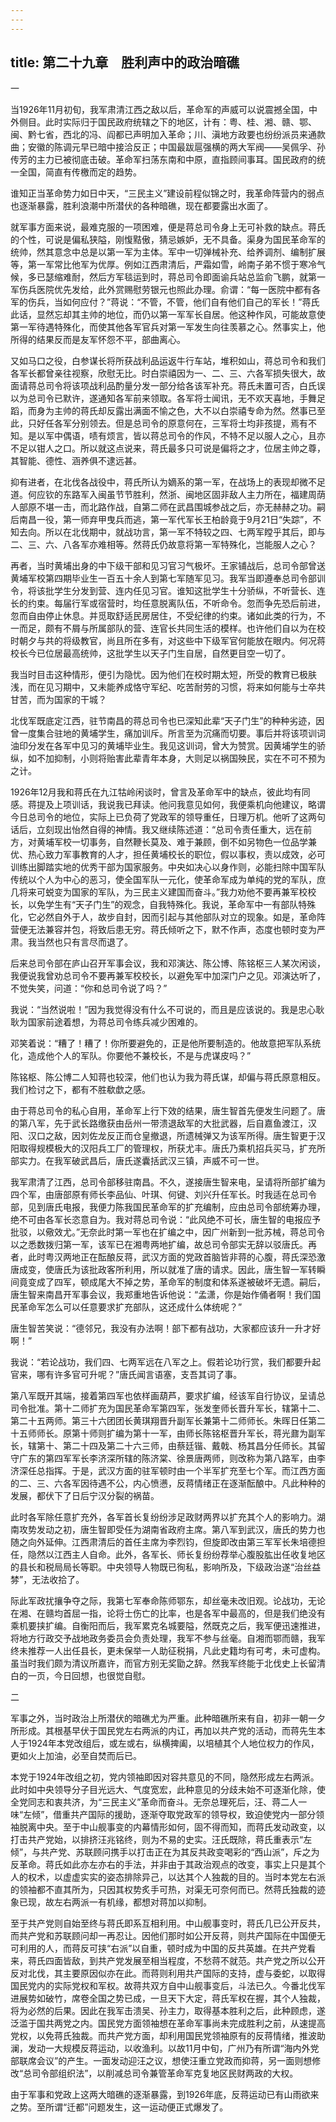 ```yaml
---
---
---
```

title: 第二十九章　胜利声中的政治暗礁
---





一


当1926年11月初旬，我军肃清江西之敌以后，革命军的声威可以说震撼全国，中外侧目。此时实际归于国民政府统辖之下的地区，计有：粤、桂、湘、赣、鄂、闽、黔七省，西北的冯、阎都已声明加入革命；川、滇地方政要也纷纷派员来通款曲；安徽的陈调元早已暗中接洽反正；中国最跋扈强横的两大军阀——吴佩孚、孙传芳的主力已被彻底击破。革命军扫荡东南和中原，直指顾间事耳。国民政府的统一全国，简直有传檄而定的趋势。

谁知正当革命势力如日中天，“三民主义”建设前程似锦之时，我革命阵营内的弱点也逐渐暴露，胜利浪潮中所潜伏的各种暗礁，现在都要露出水面了。

就军事方面来说，最难克服的一项困难，便是蒋总司令身上无可补救的缺点。蒋氏的个性，可说是偏私狭隘，刚愎黠傲，猜忌嫉妒，无不具备。渠身为国民革命军的统帅，然其意念中总是以第一军为主体。军中一切弹械补充、给养调剂、编制扩展等，第一军常比他军为优厚。例如江西肃清后，严霜如雪，岭南子弟不惯于寒冷气候，多已瑟缩难耐，然后方军毯运到时，蒋总司令即面谕兵站总监俞飞鹏，就第一军伤兵医院优先发给，此外赏赐慰劳银元也照此办理。俞谓：“每一医院中都有各军的伤兵，当如何应付？”蒋说：“不管，不管，他们自有他们自己的军长！”蒋氏此话，显然忘却其主帅的地位，而仍以第一军军长自居。他这种作风，可能故意使第一军待遇特殊化，而使其他各军官兵对第一军发生向往羡慕之心。然事实上，他所得的结果反而是友军怀怨不平，部曲离心。

又如马口之役，白参谋长将所获战利品运返牛行车站，堆积如山，蒋总司令和我们各军长都曾亲往视察，欣慰无比。时白崇禧因为一、二、三、六各军损失很大，故面请蒋总司令将该项战利品酌量分发一部分给各该军补充。蒋氏未置可否，白氏误以为总司令已默许，遂通知各军前来领取。各军将士闻讯，无不欢天喜地，手舞足蹈，而身为主帅的蒋氏却反露出满面不愉之色，大不以白崇禧专命为然。然事已至此，只好任各军分别领去。但是总司令的原意何在，三军将士均非孩提，焉有不知。是以军中偶语，啧有烦言，皆以蒋总司令的作风，不特不足以服人之心，且亦不足以钳人之口。所以就这点说来，蒋氏最多只可说是偏将之才，位居主帅之尊，其智能、德性、涵养俱不逮远甚。

抑有进者，在北伐各战役中，蒋氏所认为嫡系的第一军，在战场上的表现却微不足道。何应钦的东路军入闽虽节节胜利，然浙、闽地区固非敌人主力所在，福建周荫人部原不堪一击，而北路作战，自第二师在武昌围城参战之后，亦无赫赫之功。嗣后南昌一役，第一师弃甲曳兵而逃，第一军代军长王柏龄竟于9月21日“失踪”，不知去向。所以在北伐期中，就战功言，第一军不特较之四、七两军瞠乎其后，即与二、三、六、八各军亦难相等。然蒋氏仍故意将第一军特殊化，岂能服人之心？

再者，当时黄埔出身的中下级干部和见习官习气极坏。王家铺战后，总司令部曾送黄埔军校第四期毕业生一百五十余人到第七军随军见习。我军当即遵奉总司令部训令，将该批学生分发到营、连内任见习官。谁知这批学生十分骄纵，不听营长、连长的约束。每届行军或宿营时，均任意脱离队伍，不听命令。忽而争先恐后前进，忽而自由停止休息。并觅取舒适民房居住，不受纪律的约束。诸如此类的行为，不一而足，颇有不屑与所属部队的营、连官长共同生活的模样。也许他们自以为在校时朝夕与共的将级教官，尚且所在多有，对这些中下级军官何能放在眼内。何况蒋校长今已位居最高统帅，这批学生以天子门生自居，自然更目空一切了。

我当时目击这种情形，便引为隐忧。因为他们在校时期太短，所受的教育已极肤浅，而在见习期中，又未能养成恪守军纪、吃苦耐劳的习惯，将来如何能与士卒共甘苦，而为国家的干城？

北伐军既底定江西，驻节南昌的蒋总司令也已深知此辈“天子门生”的种种劣迹，因曾一度集合驻地的黄埔学生，痛加训斥。所言至为沉痛而切要。事后并将该项训词油印分发在各军中见习的黄埔毕业生。我见这训词，曾大为赞赏。因黄埔学生的骄纵，如不加抑制，小则将贻害此辈青年本身，大则足以祸国殃民，实在不可不预为之计。

1926年12月我和蒋氏在九江牯岭闲谈时，曾言及革命军中的缺点，彼此均有同感。蒋提及上项训话，我说我已拜读。他问我意见如何，我便乘机向他建议，略谓今日总司令的地位，实际上已负荷了党政军的领导重任，日理万机。他听了这两句话后，立刻现出怡然自得的神情。我又继续陈述道：“总司令责任重大，远在前方，对黄埔军校一切事务，自然鞭长莫及、难于兼顾，倒不如另物色一位品学兼优、热心致力军事教育的人才，担任黄埔校长的职位，假以事权，责以成效，必可训练出脚踏实地的优秀干部为国家服务。中央如决心以身作则，必能扫除中国军队传统以个人为中心的恶习，使全国军队一元化，使革命军成为单纯的党的军队，庶几将来可蜕变为国家的军队，为三民主义建国而奋斗。”我力劝他不要再兼军校校长，以免学生有“天子门生”的观念，自我特殊化。我说，革命军中一有部队特殊化，它必然自外于人，故步自封，因而引起与其他部队对立的现象。如是，革命阵营便无法兼容并包，将致后患无穷。蒋氏倾听之下，默不作声，态度也顿时变为严肃。我当然也只有言尽而退了。

后来总司令部在庐山召开军事会议，我和邓演达、陈公博、陈铭枢三人某次闲谈，我便说我曾劝总司令不要再兼军校校长，以避免军中加深门户之见。邓演达听了，不觉失笑，问道：“你和总司令说了吗？”

我说：“当然说啦！”因为我觉得没有什么不可说的，而且是应该说的。我是忠心耿耿为国家前途着想，为蒋总司令练兵减少困难的。

邓笑着说：“糟了！糟了！你所要避免的，正是他所要制造的。他故意把军队系统化，造成他个人的军队。你要他不兼校长，不是与虎谋皮吗？”

陈铭枢、陈公博二人知蒋也较深，他们也认为我为蒋氏谋，却偏与蒋氏原意相反。我们检讨之下，都有不胜欷歔之感。

由于蒋总司令的私心自用，革命军上行下效的结果，唐生智首先便发生问题了。唐的第八军，先于武长路缴获由岳州一带溃退敌军的大批武器，后自嘉鱼渡江，汉阳、汉口之敌，因刘佐龙反正而仓皇撤退，所遗械弹又为该军所得。唐生智更于汉阳取得规模极大的汉阳兵工厂的管理权，所获尤丰。唐氏乃乘机招兵买马，扩充所部实力。在我军破武昌后，唐氏遂囊括武汉三镇，声威不可一世。

我军肃清了江西，总司令部移驻南昌。不久，遂接唐生智来电，呈请将所部扩编为四个军，由唐部原有师长李品仙、叶琪、何键、刘兴升任军长。时我适在总司令部，见到唐氏电报，我便力陈我国民革命军的扩充编制，应由总司令部统筹办理，绝不可由各军长恣意自为。我对蒋总司令说：“此风绝不可长，唐生智的电报应予批驳，以儆效尤。”无奈此时第一军也在扩编之中，因广州新到一批苏械，蒋总司令以之悉数拨归第一军，该军已在湘粤两地扩编，故总司令部实无辞以驳唐氏。再者，此时粤汉两地正在酝酿反蒋，武汉方面的党政首脑皆非蒋的心腹，蒋氏深恐激唐成变，使唐氏为该批政客所利用，所以就准了唐的请求。因此，唐生智一军转瞬间竟变成了四军，顿成尾大不掉之势，革命军的制度和体系遂被破坏无遗。嗣后，唐生智来南昌开军事会议，我郑重地告诉他说：“孟潇，你是始作俑者啊！我们国民革命军怎么可以任意要求扩充部队，这还成什么体统呢？”

唐生智苦笑说：“德邻兄，我没有办法啊！部下都有战功，大家都应该升一升才好啊！”

我说：“若论战功，我们四、七两军远在八军之上。假若论功行赏，我们都要升起官来，哪有许多官可升呢？”唐氏闻言语塞，支吾其词了事。

第八军既开其端，接着第四军也依样画葫芦，要求扩编，经该军自行协议，呈请总司令批准。第十二师扩充为国民革命军第四军，张发奎师长晋升军长，辖第十二、第二十五两师。第三十六团团长黄琪翔晋升副军长兼第十二师师长。朱晖日任第二十五师师长。原第十师则扩编为第十一军，由师长陈铭枢晋升军长，蒋光鼐为副军长，辖第十、第二十四及第二十六三师，由蔡廷锴、戴戟、杨其昌分任师长。其留守广东的第四军军长李济深所辖的陈济棠、徐景唐两师，则改称为第八路军，由李济深任总指挥。于是，武汉方面的驻军顿时由一个半军扩充至七个军。而江西方面的二、三、六各军因待遇不公，内心愤懑，反蒋情绪正在逐渐酝酿中。凡此种种的发展，都伏下了日后宁汉分裂的祸苗。

此时各军除任意扩充外，各军首长复纷纷涉足政财两界以扩充其个人的影响力。湖南攻势发动之初，唐生智即受任为湖南省政府主席。第八军到武汉，唐氏的势力也随之向外延伸。江西肃清后的首任主席为李烈钧，但旋即改由第三军军长朱培德担任，隐然以江西主人自命。此外，各军长、师长复纷纷荐举心腹股肱出任收复地区的县长和税局局长等职。中央领导人物既已徇私，影响所及，下级政治遂“治丝益棼”，无法收拾了。

际此军政扰攘争夺之际，我第七军奉命陈师鄂东，却丝毫未改旧观。论战功，无论在湘、在赣均首屈一指，论将士伤亡的比率，也是各军中最高的，但是我们绝没有乘机要挟扩编。自衡阳而后，我军累克名城要隘，然既克之后，我军便迅速推进，将地方行政交予战地政务委员会负责处理，我军不参与丝毫。自湘而鄂而赣，我军终未推荐一人出任县长，更未保举一人助征税捐，凡此史籍均有可考，未可虚构。虽当时我们颇为清议所嘉许，而官方别无奖勖之辞。然我军终能于北伐史上长留清白的一页，今日回想，也很觉自慰。





二


军事之外，当时政治上所潜伏的暗礁尤为严重。此种暗礁所来有自，初非一朝一夕所形成。其根基早伏于国民党左右两派的内讧，再加以共产党的活动，而蒋先生本人于1924年本党改组后，或左或右，纵横捭阖，以培植其个人地位权力的作风，更如火上加油，必至自焚而后已。

本党于1924年改组之初，党内领袖即因对容共意见的不同，隐然形成左右两派。此时如中央领导分子目光远大、气度宽宏，此种意见的分歧未始不可逐渐化除，使全党同志和衷共济，为“三民主义”革命而奋斗。无奈总理死后，汪、蒋二人一味“左倾”，借重共产国际的援助，逐渐夺取党政军的领导权，致迫使党内一部分领袖脱离中央。至于中山舰事变的内幕情形如何，固不得而知，而蒋氏发动政变，以打击共产党始，以排挤汪兆铭终，则为不易的史实。汪氏既除，蒋氏重表示“左倾”，与共产党、苏联顾问携手以打击正在为其反共政变喝彩的“西山派”，斥之为反革命。蒋氏如此亦左亦右的手法，并非由于其政治观点的改变，事实上只是其个人的权术，以虚虚实实的姿态排除异己，以达其个人独裁的目的。当时本党左右派的领袖都不直其所为，只因其权势炙手可热，对渠无可奈何而已。然蒋氏独裁的迹象已现，故左右两派一有机缘，都想对蒋加以抑制。

至于共产党则自始至终与蒋氏即系互相利用。中山舰事变时，蒋氏几已公开反共，而共产党和苏联顾问却一再忍让。因他们那时如公开反蒋，则共产国际在中国便无可利用的人，而蒋反可挟“右派”以自重，顿时成为中国的反共英雄。在共产党看来，蒋氏四面皆敌，到共产党发展至相当程度，不愁蒋不就范。共产党之所以公开反对北伐，其主要原因似亦在此。而蒋则利用共产国际的支持，虚与委蛇，以取得国民党内的实际党权和军权。故蒋共双方自中山舰事变后，斗法已久。今番北伐军进展势如破竹，席卷全国之势已成，一旦天下大定，蒋氏军权在握，其个人独裁，将为必然的后果。因此在我军击溃吴、孙主力，取得基本胜利之后，此种顾虑，遂泛滥于国共两党之内。国民党方面领袖想在革命军事尚未完成胜利之前，从速提高党权，以免蒋氏独裁。而共产党方面，却利用国民党领袖原有的反蒋情绪，推波助澜，发动一大规模反蒋运动，以收渔利。以故11月中旬，广州乃有所谓“海内外党部联席会议”的产生。一面发动迎汪之议，想使汪重立党政而抑蒋，另一面则想修改“总司令部组织法”，以削减总司令兼管革命军克复地区民财两政的大权。

由于军事和党政上这两大暗礁的逐渐暴露，到1926年底，反蒋运动已有山雨欲来之势。至所谓“迁都”问题发生，这一运动便正式爆发了。
